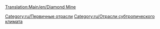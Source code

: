 [[Translation:Main/en/Diamond Mine]]
{{ru/Промышленность|Изображение=Diamondmine.png
|имя=Алмазные копи
|Климат=[[Main/en/Климат/Ru#Субтропический|Субтропический]]
|Принимает=Нет
|Производит=[[Main/ru/Алмазы|Алмазы]]
|Примечания=нет в других [[Main/ru/Климат|климатах]]
}}

{{ru/Navbox Промышленность}}

[[Category:ru/Первичные отрасли]]
[[Category:ru/Отрасли субтропического климата]]